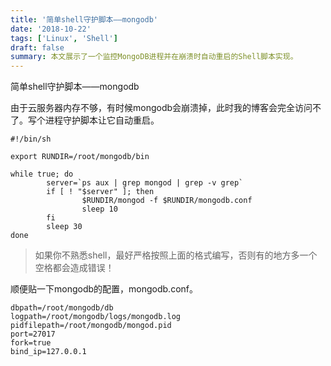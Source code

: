 ```yaml
---
title: '简单shell守护脚本——mongodb'
date: '2018-10-22'
tags: ['Linux', 'Shell']
draft: false
summary: 本文展示了一个监控MongoDB进程并在崩溃时自动重启的Shell脚本实现。
---
```


简单shell守护脚本——mongodb

由于云服务器内存不够，有时候mongodb会崩溃掉，此时我的博客会完全访问不了。写个进程守护脚本让它自动重启。
```
#!/bin/sh

export RUNDIR=/root/mongodb/bin

while true; do
        server=`ps aux | grep mongod | grep -v grep`
        if [ ! "$server" ]; then
                $RUNDIR/mongod -f $RUNDIR/mongodb.conf
                sleep 10
        fi
        sleep 30
done

```
> 如果你不熟悉shell，最好严格按照上面的格式编写，否则有的地方多一个空格都会造成错误！

顺便贴一下mongodb的配置，mongodb.conf。
```
dbpath=/root/mongodb/db
logpath=/root/mongodb/logs/mongodb.log
pidfilepath=/root/mongodb/mongod.pid
port=27017
fork=true
bind_ip=127.0.0.1
```
